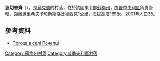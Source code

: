 {{coord|51|22|20|N|33|57|4|E|scale:100000|display=title}}

'''波切普齊'''（{{lang-uk|Почепці}}），是[[烏克蘭|烏克蘭]]的村落，位於該國東北部[[蘇梅州|蘇梅州]]，由[[普季夫利區|普季夫利區]]負責管轄，距離[[奧里希夫卡_(普季夫利區)|奧里希夫卡]]和[[新斯洛比德西克|新斯洛比德西克]]1公里，海拔高度169米，2001年人口35。

==參考資料==
* [http://weather.in.ua/ua/symskaja/21441 Погода в селі Почепці] {{Wayback|url=http://weather.in.ua/ua/symskaja/21441 |date=20111219233609 }}

{{DEFAULTSORT:Почепці}}
[[Category:蘇梅州村落|Category:蘇梅州村落]]
[[Category:普季夫利區村落|Category:普季夫利區村落]]


{{Sumy-geo-stub}}